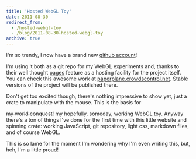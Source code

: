 ```yaml
---
title: 'Hosted WebGL Toy'
date: 2011-08-30
redirect_from:
  - /hosted-webgl-toy
  - /blog/2011-08-30-hosted-webgl-toy
archive: true
---
```


I'm so trendy, I now have a brand new
[github account](https://github.com/cloderic)!

I'm using it both as a git repo for my WebGL experiments and, thanks to their
well thought [pages](http://pages.github.com/) feature as a hosting facility for
the project itself. You can check this awesome work at
[paperplane.crowdscontrol.net](http://paperplane.crowdscontrol.net/). Stable
versions of the project will be published there.

Don't get too excited though, there's nothing impressive to show yet, just a
crate to manipulate with the mouse. This is the basis for

<span style="text-decoration: line-through;">my world conquest!</span>
my
hopefully,
someday,
working
WebGL
toy.
Anyway
there's
a
ton
of
things
I've
done
for
the
first
time
with
this
little
website
and
spinning
crate:
working
JavaScript,
git
repository,
light
css,
markdown
files,
and
of
course
WebGL.

This is so lame for the moment I'm wondering why I'm even writing this, but,
heh, I'm a little proud!
